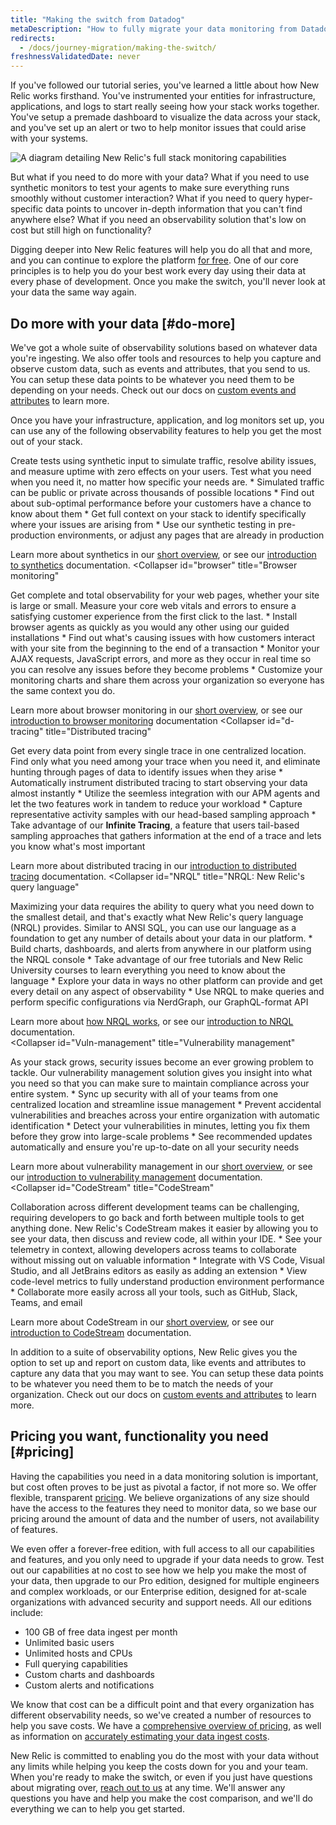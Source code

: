 ```yaml
---
title: "Making the switch from Datadog"
metaDescription: "How to fully migrate your data monitoring from Datadog to New Relic."
redirects:
  - /docs/journey-migration/making-the-switch/
freshnessValidatedDate: never
---
```



If you've followed our tutorial series, you've learned a little about how New Relic works firsthand. You've instrumented your entities for infrastructure, applications, and logs to start really seeing how your stack works together. You've setup a premade dashboard to visualize the data across your stack, and you've set up an alert or two to help monitor issues that could arise with your systems. 

<img
    title="Full_stack"
    alt="A diagram detailing New Relic's full stack monitoring capabilities"
    src={journeyFullStack}
/>

But what if you need to do more with your data? What if you need to use synthetic monitors to test your agents to make sure everything runs smoothly without customer interaction? What if you need to query hyper-specific data points to uncover in-depth information that you can't find anywhere else? What if you need an observability solution that's low on cost but still high on functionality? 

Digging deeper into New Relic features will help you do all that and more, and you can continue to explore the platform [for free](/docs/accounts/accounts-billing/new-relic-one-pricing-billing/new-relic-one-pricing-billing/#free). One of our core principles is to help you do your best work every day using their data at every phase of development. Once you make the switch, you'll never look at your data the same way again.

## Do more with your data [#do-more]

We've got a whole suite of observability solutions based on whatever data you're ingesting. We also offer tools and resources to help you capture and observe custom data, such as events and attributes, that you send to us. You can setup these data points to be whatever you need them to be depending on your needs. Check out our docs on [custom events and attributes](/docs/data-apis/custom-data/custom-events/report-custom-event-data/) to learn more.

Once you have your infrastructure, application, and log monitors set up, you can use any of the following observability features to help you get the most out of your stack.

<CollapserGroup>
<Collapser
    id="synthetics"
    title="Synthetics"
>
Create tests using synthetic input to simulate traffic, resolve ability issues, and measure uptime with zero effects on your users. Test what you need when you need it, no matter how specific your needs are. 
    * Simulated traffic can be public or private across thousands of possible locations
    * Find out about sub-optimal performance before your customers have a chance to know about them
    * Get full context on your stack to identify specifically where your issues are arising from
    * Use our synthetic testing in pre-production environments, or adjust any pages that are already in production

Learn more about synthetics in our [short overview](https://newrelic.com/platform/synthetics), or see our [introduction to synthetics](/docs/synthetics/synthetic-monitoring/getting-started/get-started-synthetic-monitoring/) documentation.
</Collapser>
<Collapser
    id="browser"
    title="Browser monitoring"
>
Get complete and total observability for your web pages, whether your site is large or small. Measure your core web vitals and errors to ensure a satisfying customer experience from the first click to the last.
    * Install browser agents as quickly as you would any other using our guided installations
    * Find out what's causing issues with how customers interact with your site from the beginning to the end of a transaction
    * Monitor your AJAX requests, JavaScript errors, and more as they occur in real time so you can resolve any issues before they become problems
    * Customize your monitoring charts and share them across your organization so everyone has the same context you do.

Learn more about browser monitoring in our [short overview](https://newrelic.com/platform/browser-monitoring), or see our [introduction to browser monitoring](/docs/browser/browser-monitoring/getting-started/introduction-browser-monitoring/) documentation
</Collapser>
<Collapser
    id="d-tracing"
    title="Distributed tracing"
>
Get every data point from every single trace in one centralized location. Find only what you need among your trace when you need it, and eliminate hunting through pages of data to identify issues when they arise
    * Automatically instrument distributed tracing to start observing your data almost instantly
    * Utilize the seemless integration with our APM agents and let the two features work in tandem to reduce your workload
    * Capture representative activity samples with our head-based sampling approach
    * Take advantage of our **Infinite Tracing**, a feature that users tail-based sampling approaches that gathers information at the end of a trace and lets you know what's most important

Learn more about distributed tracing in our [introduction to distributed tracing](/docs/distributed-tracing/concepts/introduction-distributed-tracing/) documentation.
</Collapser>
<Collapser
    id="NRQL"
    title="NRQL: New Relic's query language"
>
Maximizing your data requires the ability to query what you need down to the smallest detail, and that's exactly what New Relic's query language (NRQL) provides. Similar to ANSI SQL, you can use our language as a foundation to get any number of details about your data in our platform.
    * Build charts, dashboards, and alerts from anywhere in our platform using the NRQL console
    * Take advantage of our free tutorials and New Relic University courses to learn everything you need to know about the language
    * Explore your data in ways no other platform can provide and get every detail on any aspect of observability
    * Use NRQL to make queries and perform specific configurations via NerdGraph, our GraphQL-format API

Learn more about [how NRQL works](/docs/query-your-data/nrql-new-relic-query-language/get-started/introduction-nrql-how-nrql-works/), or see our [introduction to NRQL](/docs/query-your-data/nrql-new-relic-query-language/get-started/introduction-nrql-new-relics-query-language/) documentation.       
</Collapser>
<Collapser
    id="Vuln-management"
    title="Vulnerability management"
>
As your stack grows, security issues become an ever growing problem to tackle. Our vulnerability management solution gives you insight into what you need so that you can make sure to maintain compliance across your entire system.
    * Sync up security with all of your teams from one centralized location and streamline issue management
    * Prevent accidental vulnerabilities and breaches across your entire organization with automatic identification 
    * Detect your vulnerabilities in minutes, letting you fix them before they grow into large-scale problems
    * See recommended updates automatically and ensure you're up-to-date on all your security needs

Learn more about vulnerability management in our [short overview](https://newrelic.com/platform/vulnerability-management), or see our [introduction to vulnerability management](/docs/vulnerability-management/overview/) documentation.     
</Collapser>
<Collapser
    id="CodeStream"
    title="CodeStream"
>
Collaboration across different development teams can be challenging, requiring developers to go back and forth between multiple tools to get anything done. New Relic's CodeStream makes it easier by allowing you to see your data, then discuss and review code, all within your IDE.
    * See your telemetry in context, allowing developers across teams to collaborate without missing out on valuable information
    * Integrate with VS Code, Visual Studio, and all JetBrains editors as easily as adding an extension
    * View code-level metrics to fully understand production environment performance
    * Collaborate more easily across all your tools, such as GitHub, Slack, Teams, and email

Learn more about CodeStream in our [short overview](https://newrelic.com/codestream), or see our [introduction to CodeStream](/docs/codestream/start-here/what-is-codestream/) documentation.         
</Collapser>
</CollapserGroup>

In addition to a suite of observability options, New Relic gives you the option to set up and report on custom data, like events and attributes to capture any data that you may want to see. You can setup these data points to be whatever you need them to be to match the needs of your organization. Check out our docs on [custom events and attributes](/docs/data-apis/custom-data/custom-events/report-custom-event-data/) to learn more.

## Pricing you want, functionality you need [#pricing]

Having the capabilities you need in a data monitoring solution is important, but cost often proves to be just as pivotal a factor, if not more so. We offer flexible, transparent [pricing](/docs/accounts/accounts-billing/new-relic-one-pricing-billing/new-relic-one-pricing-billing). We believe organizations of any size should have the access to the features they need to monitor data, so we base our pricing around the amount of data and the number of users, not availability of features. 

We even offer a forever-free edition, with full access to all our capabilities and features, and you only need to upgrade if your data needs to grow. Test out our capabilities at no cost to see how we help you make the most of your data, then upgrade to our Pro edition, designed for multiple engineers and complex workloads, or our Enterprise edition, designed for at-scale organizations with advanced security and support needs. All our editions include:

* 100 GB of free data ingest per month
* Unlimited basic users
* Unlimited hosts and CPUs 
* Full querying capabilities
* Custom charts and dashboards
* Custom alerts and notifications

We know that cost can be a difficult point and that every organization has different observability needs, so we've created a number of resources to help you save costs. We have a [comprehensive overview of pricing](https://newrelic.com/pricing), as well as information on [accurately estimating your data ingest costs](https://newrelic.com/blog/nerdlog/estimate-data-cost).

New Relic is committed to enabling you do the most with your data without any limits while helping you keep the costs down for you and your team. When you're ready to make the switch, or even if you just have questions about migrating over, [reach out to us](https://newrelic.com/competitive-comparison/datadog-savings) at any time. We'll answer any questions you have and help you make the cost comparison, and we'll do everything we can to help you get started. 